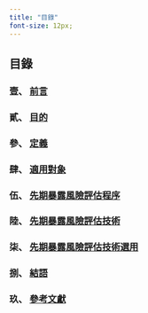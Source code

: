 ```yaml
---
title: "目錄"
font-size: 12px;
---
```


## 目錄

### 壹、 [前言](intro.qmd)

### 貳、 [目的](目的.qmd)

### 參、 [定義](定義.qmd)

### 肆、 [適用對象](適用對象.qmd)

### 伍、 [先期暴露風險評估程序](先期暴露風險評估程序.qmd)

### 陸、 [先期暴露風險評估技術](先期暴露風險評估技術.qmd)

### 柒、 [先期暴露風險評估技術選用](先期暴露風險評估技術選用.qmd)

### 捌、 [結語](結語.qmd)

### 玖、 [參考文獻](參考文獻.qmd)
